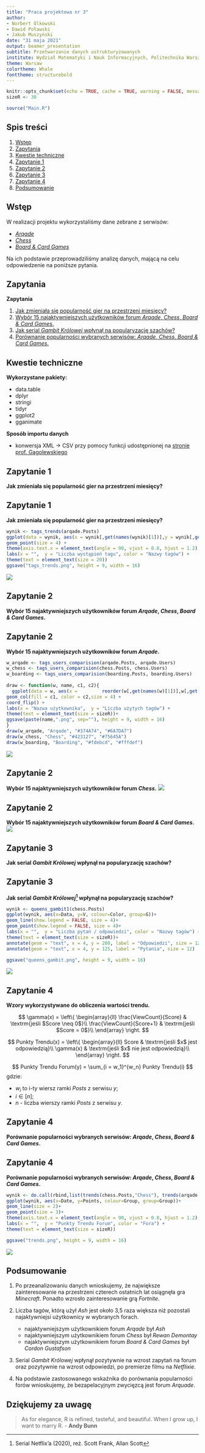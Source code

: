 ```yaml
---
title: "Praca projektowa nr 3"
author:
- Norbert Olkowski
- Dawid Poławski
- Jakub Muszyński
date: "31 maja 2021"
output: beamer_presentation
subtitle: Przetwarzanie danych ustrukturyzowanych
institute: Wydział Matematyki i Nauk Informacyjnych, Politechnika Warszawska
theme: Warsaw
colortheme: Whale
fonttheme: structurebold
---
```


```r
knitr::opts_chunk$set(echo = TRUE, cache = TRUE, warning = FALSE, message = FALSE)
sizeR <- 30
```
```r
source("Main.R")
```

##  Spis treści  ##

 1. [Wstęp](#wstęp)
 2. [Zapytania](#zapytania)
 3. [Kwestie techniczne](#kwestie-techniczne)
 4. [Zapytanie 1](#zapytanie-1)
 5. [Zapytanie 2](#zapytanie-2)
 6. [Zapytanie 3](#zapytanie-3)
 7. [Zapytanie 4](#zapytanie-4)
 8. [Podsumowanie](#podsumowanie)

##  Wstęp  ##

W realizacji projektu wykorzystaliśmy dane zebrane z serwisów:
  
  * [*Arqade*](https://gaming.stackexchange.com/)
  * [*Chess*](https://chess.stackexchange.com/)
  * [*Board & Card Games*](https://boardgames.stackexchange.com/)

Na ich podstawie przeprowadziliśmy analizę danych, mającą na celu odpowiedzenie na poniższe pytania. 
	
##  Zapytania  ##

**Zapytania**

 1. [Jak zmieniała się popularność gier na przestrzeni miesięcy?](#zapytanie-1)
 2. [Wybór 15 najaktywniejszych użytkowników forum *Arqade*, *Chess*, *Board & Card Games*.](#zapytanie-2)
 3. [Jak serial *Gambit Królowej* wpłynął na popularyzację szachów?](#zapytanie-3)
 4. [Porównanie popularności wybranych serwisów: *Arqade*, *Chess*, *Board & Card Games*.](#zapytanie-4)  

##  Kwestie techniczne  ##

  **Wykorzystane pakiety:**
  
  + data.table
  + dplyr
  + stringi
  + tidyr
  + ggplot2
  + gganimate
	
  **Sposób importu danych**
  
  + konwersja XML -> CSV przy pomocy funkcji udostępnionej\ na [stronie prof. Gągolewskiego](https://www.gagolewski.com/)

##  Zapytanie 1  ##
**Jak zmieniała się popularność gier na przestrzeni miesięcy?**

##  Zapytanie 1  ##
**Jak zmieniała się popularność gier na przestrzeni miesięcy?**
```r
wynik <- tags_trends(arqade.Posts)
ggplot(data = wynik, aes(x = wynik[,get(names(wynik)[1])],y = wynik[,get(names(wynik)[3])], color = wynik[,get(names(wynik)[2])])) + 
geom_point(size = 4) +
theme(axis.text.x = element_text(angle = 90, vjust = 0.8, hjust = 1.2), ) +
labs(x = "",  y = "Liczba wystąpień tagu", color = "Nazwy tagów") +
theme(text = element_text(size = 20)) 
ggsave("tags_trends.png", height = 9, width = 16)
```
![](tags_trends.png)

##  Zapytanie 2  ##
**Wybór 15 najaktywniejszych użytkowników forum _Arqade_, _Chess_, _Board & Card Games_.**

##  Zapytanie 2  ##
**Wybór 15 najaktywniejszych użytkowników forum _Arqade_.**
```r
w_arqade <- tags_users_comparision(arqade.Posts, arqade.Users)
w_chess <- tags_users_comparision(chess.Posts, chess.Users)
w_boarding <- tags_users_comparision(boarding.Posts, boarding.Users)
 
draw <- function(w, name, c1, c2){
  ggplot(data = w, aes(x =         reorder(w[,get(names(w)[1])],w[,get(names(w)[4])]),y = w[,get(names(w)[4])])) + 
geom_col(fill = c1, color = c2,size = 4) +
coord_flip() +
labs(x = "Nazwa użytkownika",  y = "Liczba użytych tagów") +
theme(text = element_text(size = sizeR))+
ggsave(paste(name,".png", sep=""), height = 9, width = 16)
}
draw(w_arqade, "Arqade", "#374A74", "#6A7DA7")
draw(w_chess, "Chess", "#423127", "#75645A")
draw(w_boarding, "Boarding", "#fdebcd", "#fffdef")
```
![](Arqade.png)

##  Zapytanie 2  ##
**Wybór 15 najaktywniejszych użytkowników forum _Chess_.**
![](Chess.png)

##  Zapytanie 2  ##
**Wybór 15 najaktywniejszych użytkowników forum _Board & Card Games_.**
![](Boarding.png)

##  Zapytanie 3  ##
**Jak serial *Gambit Królowej* wpłynął na popularyzację szachów?**

##  Zapytanie 3  ##
**Jak serial *Gambit Królowej*^[Serial Netflix'a (2020), reż. Scott Frank, Allan Scott] wpłynął na popularyzację szachów?**
```r
wynik <- queens_gambit1(chess.Posts)
ggplot(wynik, aes(x=Data, y=V, colour=Color, group=G))+
geom_line(show.legend = FALSE, size = 4)+
geom_point(show.legend = FALSE, size = 4)+
labs(x = "",  y = "Liczba pytań / odpowiedzi", color = "Nazwy tagów") +
theme(text = element_text(size = sizeR))+
annotate(geom = "text", x = 4, y = 280, label = "Odpowiedzi", size = 12)+
annotate(geom = "text", x = 4, y = 125, label = "Pytania", size = 12)

ggsave("queens_gambit.png", height = 9, width = 16)
```
![](queens_gambit.png)

##  Zapytanie 4  ##
**Wzory wykorzystywane do obliczenia wartości trendu.**

$$
  \gamma(x) = \left\{ \begin{array}{ll}
\frac{ViewCount}{Score} & \textrm{jeśli $Score \neq 0$}\\
\frac{ViewCount}{Score+1} & \textrm{jeśli $Score = 0$}\\
\end{array} \right.
$$


$$
  Punkty Trendu(x) = \left\{ \begin{array}{ll}
Score & \textrm{jeśli $x$ jest odpowiedzią}\\
\gamma(x) & \textrm{jeśli $x$ nie jest odpowiedzią}\\
\end{array} \right.
$$

$$
  Punkty Trendu Forum(y) = \sum_{i = w_1}^{w_n} Punkty Trendu(i) 
$$
gdzie: 

* $w_i$ to i-ty wiersz ramki $Posts$ z serwisu $y$;
* $i\in[n]$; 
* $n$ - liczba wierszy ramki $Posts$ z serwisu $y$.


##  Zapytanie 4  ##
**Porównanie popularności wybranych serwisów: *Arqade*, *Chess*, *Board & Card Games*. **

##  Zapytanie 4  ##
**Porównanie popularności wybranych serwisów: *Arqade*, *Chess*, *Board & Card Games*. **
```r
wynik <- do.call(rbind,list(trends(chess.Posts,"Chess"), trends(arqade.Posts,"Arqade"), trends(boarding.Posts,"Board & Card Games")))
ggplot(wynik, aes(x=Date, y=Points, colour=Group, group=Group))+
geom_line(size = 2)+
geom_point(size = 3)+
theme(axis.text.x = element_text(angle = 90, vjust = 0.8, hjust = 1.2), ) +
labs(x = "",  y = "Punkty Trendu Forum", color = "Fora") +
theme(text = element_text(size = sizeR))

ggsave("trends.png", height = 9, width = 16)
```
![](trends.png)

##  Podsumowanie  ##

  1. Po przeanalizowaniu danych wnioskujemy, że największe zainteresowanie na przestrzeni czterech ostatnich lat osiągnęła gra *Minecraft*. Ponadto wzrosło zainteresowanie grą *Fortnite*.
  2. Liczba tagów, którą użył *Ash* jest około 3,5 raza większa niż pozostali najaktywniejsi użytkownicy w wybranych forach.
    
     * najaktywniejszym użytkownikiem forum *Arqade* był *Ash*
     * najaktywniejszym użytkownikiem forum *Chess* był *Rewan Demontay*
     * najaktywniejszym użytkownikiem forum *Board & Card Games* był *Cordon Gustafson*
  3. Serial *Gambit Królowej* wpłynął pozytywnie na wzrost zapytań na forum oraz pozytywnie na wzrost odpowiedzi, po premierze filmu na *Netflixie*.
  4. Na podstawie zastosowanego wskaźnika do porównania popularności forów wnioskujemy, że bezapelacyjnym zwycięzcą jest forum *Arquade*.

##  Dziękujemy za uwagę  ##

>As for elegance, R is refined, tasteful, and beautiful. When I grow
>up, I want to marry R.
- **Andy Bunn**



